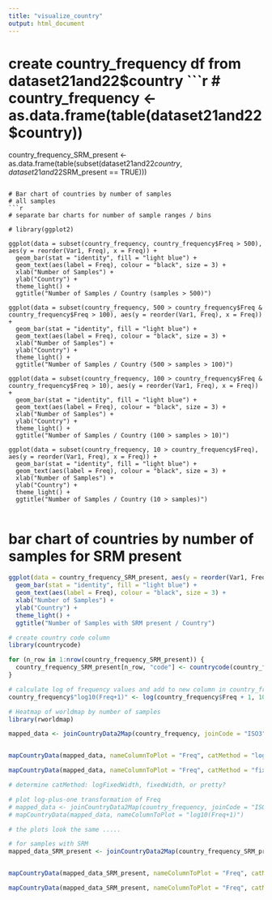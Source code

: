 ```yaml
---
title: "visualize_country"
output: html_document
---
```


# create country_frequency df from dataset21and22$country
```r
# country_frequency <- as.data.frame(table(dataset21and22$country))

country_frequency_SRM_present <- as.data.frame(table(subset(dataset21and22$country, dataset21and22$SRM_present == TRUE)))
```

# Bar chart of countries by number of samples
# all samples
```r
# separate bar charts for number of sample ranges / bins

# library(ggplot2)

ggplot(data = subset(country_frequency, country_frequency$Freq > 500), aes(y = reorder(Var1, Freq), x = Freq)) + 
  geom_bar(stat = "identity", fill = "light blue") +
  geom_text(aes(label = Freq), colour = "black", size = 3) +
  xlab("Number of Samples") +
  ylab("Country") +
  theme_light() +
  ggtitle("Number of Samples / Country (samples > 500)")

ggplot(data = subset(country_frequency, 500 > country_frequency$Freq & country_frequency$Freq > 100), aes(y = reorder(Var1, Freq), x = Freq)) + 
  geom_bar(stat = "identity", fill = "light blue") +
  geom_text(aes(label = Freq), colour = "black", size = 3) +
  xlab("Number of Samples") +
  ylab("Country") +
  theme_light() +
  ggtitle("Number of Samples / Country (500 > samples > 100)")

ggplot(data = subset(country_frequency, 100 > country_frequency$Freq & country_frequency$Freq > 10), aes(y = reorder(Var1, Freq), x = Freq)) + 
  geom_bar(stat = "identity", fill = "light blue") +
  geom_text(aes(label = Freq), colour = "black", size = 3) +
  xlab("Number of Samples") +
  ylab("Country") +
  theme_light() +
  ggtitle("Number of Samples / Country (100 > samples > 10)")

ggplot(data = subset(country_frequency, 10 > country_frequency$Freq), aes(y = reorder(Var1, Freq), x = Freq)) + 
  geom_bar(stat = "identity", fill = "light blue") +
  geom_text(aes(label = Freq), colour = "black", size = 3) +
  xlab("Number of Samples") +
  ylab("Country") +
  theme_light() +
  ggtitle("Number of Samples / Country (10 > samples)")


```


# bar chart of countries by number of samples for SRM present
```r
ggplot(data = country_frequency_SRM_present, aes(y = reorder(Var1, Freq), x = Freq)) + 
  geom_bar(stat = "identity", fill = "light blue") +
  geom_text(aes(label = Freq), colour = "black", size = 3) +
  xlab("Number of Samples") +
  ylab("Country") +
  theme_light() +
  ggtitle("Number of Samples with SRM present / Country")
```

```r
# create country code column 
library(countrycode)

for (n_row in 1:nrow(country_frequency_SRM_present)) {
  country_frequency_SRM_present[n_row, "code"] <- countrycode(country_frequency_SRM_present[n_row, "Var1"], origin="country.name", destination="iso3c")
}

```

```r
# calculate log of frequency values and add to new column in country_frequency
country_frequency$"log10(Freq+1)" <- log(country_frequency$Freq + 1, 10)

```


```r
# Heatmap of worldmap by number of samples
library(rworldmap)

mapped_data <- joinCountryData2Map(country_frequency, joinCode = "ISO3", nameJoinColumn = "code")


mapCountryData(mapped_data, nameColumnToPlot = "Freq", catMethod = "logFixedWidth", mapTitle = "Heatmap of Number of Samples (log transformation)")

mapCountryData(mapped_data, nameColumnToPlot = "Freq", catMethod = "fixedWidth", mapTitle = "Heatmap of Number of Samples")

# determine catMethod: logFixedWidth, fixedWidth, or pretty?

# plot log-plus-one transformation of Freq
# mapped_data <- joinCountryData2Map(country_frequency, joinCode = "ISO3", nameJoinColumn = "code")
# mapCountryData(mapped_data, nameColumnToPlot = "log10(Freq+1)")

# the plots look the same .....

# for samples with SRM
mapped_data_SRM_present <- joinCountryData2Map(country_frequency_SRM_present, joinCode = "ISO3", nameJoinColumn = "code")


mapCountryData(mapped_data_SRM_present, nameColumnToPlot = "Freq", catMethod = "logFixedWidth", mapTitle = "Heatmap of Number of Samples w/ SRM (log transformation) ")

mapCountryData(mapped_data_SRM_present, nameColumnToPlot = "Freq", catMethod = "fixedWidth", mapTitle = "Heatmap of Number of Samples w/ SRM")

```


